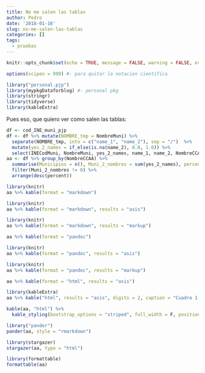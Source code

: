 ```yaml
---
title: No me salen las tablas
author: Pedro
date: '2018-01-16'
slug: no-me-salen-las-tablas
categories: []
tags:
  - pruebas
---
```




```r
knitr::opts_chunk$set(echo = TRUE, message = FALSE, warning = FALSE, eval = TRUE )
```

```r
options(scipen = 999) #- para quitar la notacion científica
```
 
```r
library("personal.pjp")
library(mypkgDataforblog) #- personal pkg
library(stringr)
library(tidyverse)
library(kableExtra)
```


Pues eso, que quiero ver como salen las tablas:


```r
df <- cod_INE_muni_pjp
df <- df %>% mutate(NOMBRE_tmp = NombreMuni) %>% 
  separate(NOMBRE_tmp, into = c("name_1", "name_2"), sep = "/")  %>% 
  mutate(yes_2_names = if_else(is.na(name_2), 0.0, 1.0)) %>% 
  select(INECodMuni, NombreMuni, yes_2_names, name_1, name_2, NombreCCAA, everything())
aa <- df %>% group_by(NombreCCAA) %>% 
  summarise(Municipios = n(), Muni_2_nombres = sum(yes_2_names), percent = Muni_2_nombres/Municipios) %>% 
  filter(Muni_2_nombres != 0) %>% 
  arrange(desc(percent))
```



```r
library(knitr)
aa %>% kable(format = "markdown")
```


```r
library(knitr)
aa %>% kable(format = "markdown", results = "asis")
```


```r
library(knitr)
aa %>% kable(format = "markdown", results = "markup")
```




```r
aa %>% kable(format = "pandoc")
```

```r
library(knitr)
aa %>% kable(format = "pandoc", results = "asis")
```


```r
library(knitr)
aa %>% kable(format = "pandoc", results = "markup")
```




```r
aa %>% kable(format = "html", results = "asis")
```




```r
library(kableExtra)
aa %>% kable("html", results = "asis", digits = 2, caption = "Cuadro 1: Municipios españoles con dos nombres oficiales (por CC.AA.)") %>% kable_styling(bootstrap_options = c("striped", "hover", "condensed", "responsive"))
```




```r
kable(aa, "html") %>%
  kable_styling(bootstrap_options = "striped", full_width = F, position = "left")
```



```r
library("pander")
pander(aa, style = "rmarkdown")

```



```r
library(stargazer)
stargazer(aa, type = "html") 
```

```r
library(formattable)
formattable(aa)
```






